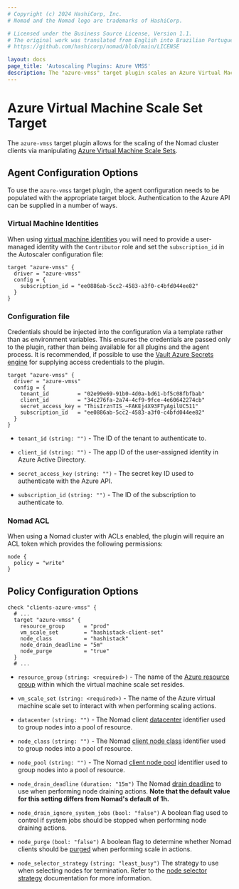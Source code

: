 ```yaml
---
# Copyright (c) 2024 HashiCorp, Inc.
# Nomad and the Nomad logo are trademarks of HashiCorp.

# Licensed under the Business Source License, Version 1.1.
# The original work was translated from English into Brazilian Portuguese.
# https://github.com/hashicorp/nomad/blob/main/LICENSE

layout: docs
page_title: 'Autoscaling Plugins: Azure VMSS'
description: The "azure-vmss" target plugin scales an Azure Virtual Machine Scale Set.
---
```


# Azure Virtual Machine Scale Set Target

The `azure-vmss` target plugin allows for the scaling of the Nomad cluster
clients via manipulating [Azure Virtual Machine Scale
Sets][azure_virtual_machine_scale_sets].

## Agent Configuration Options

To use the `azure-vmss` target plugin, the agent configuration needs to be
populated with the appropriate target block. Authentication to the Azure API
can be supplied in a number of ways.

### Virtual Machine Identities

When using [virtual machine identities][azure_vm_identity] you will need to
provide a user-managed identity with the `Contributor` role and set the
`subscription_id` in the Autoscaler configuration file:

```hcl
target "azure-vmss" {
  driver = "azure-vmss"
  config = {
    subscription_id = "ee0886ab-5cc2-4583-a3f0-c4bfd044ee82"
  }
}
```

### Configuration file

Credentials should be injected into the configuration via a template rather
than as environment variables. This ensures the credentials are passed only to
the plugin, rather than being available for all plugins and the agent process.
It is recommended, if possible to use the [Vault Azure Secrets
engine][vault_azure_backend] for supplying access credentials to the plugin.

```hcl
target "azure-vmss" {
  driver = "azure-vmss"
  config = {
    tenant_id         = "02e99e69-91b0-4d0a-bd61-bf5c08fbfbab"
    client_id         = "34c276fa-2a74-4cf9-9fce-4e60642274cb"
    secret_access_key = "ThisIrznTIS_~FAKEj4X93FTyAgilUC511"
    subscription_id   = "ee0886ab-5cc2-4583-a3f0-c4bfd044ee82"
  }
}
```

- `tenant_id` `(string: "")` - The ID of the tenant to authenticate to.

- `client_id` `(string: "")` - The app ID of the user-assigned identity in
  Azure Active Directory.

- `secret_access_key` `(string: "")` - The secret key ID used to authenticate
  with the Azure API.

- `subscription_id` `(string: "")` - The ID of the subscription to authenticate
  to.

### Nomad ACL

When using a Nomad cluster with ACLs enabled, the plugin will require an ACL
token which provides the following permissions:

```hcl
node {
  policy = "write"
}
```

## Policy Configuration Options

```hcl
check "clients-azure-vmss" {
  # ...
  target "azure-vmss" {
    resource_group      = "prod"
    vm_scale_set        = "hashistack-client-set"
    node_class          = "hashistack"
    node_drain_deadline = "5m"
    node_purge          = "true"
  }
  # ...

```

- `resource_group` `(string: <required>)` - The name of the [Azure resource
  group][azure_resource_group] within which the virtual machine scale set
  resides.

- `vm_scale_set` `(string: <required>)` - The name of the Azure virtual machine
  scale set to interact with when performing scaling actions.

- `datacenter` `(string: "")` - The Nomad client [datacenter][nomad_datacenter]
  identifier used to group nodes into a pool of resource.

- `node_class` `(string: "")` - The Nomad [client node class][nomad_node_class]
  identifier used to group nodes into a pool of resource.

- `node_pool` `(string: "")` - The Nomad [client node pool][nomad_node_pool]
  identifier used to group nodes into a pool of resource.

- `node_drain_deadline` `(duration: "15m")` The Nomad [drain
  deadline][nomad_node_drain_deadline] to use when performing node draining
  actions. **Note that the default value for this setting differs from Nomad's
  default of 1h.**

- `node_drain_ignore_system_jobs` `(bool: "false")` A boolean flag used to
  control if system jobs should be stopped when performing node draining
  actions.

- `node_purge` `(bool: "false")` A boolean flag to determine whether Nomad
  clients should be [purged][nomad_node_purge] when performing scale in
  actions.

- `node_selector_strategy` `(string: "least_busy")` The strategy to use when
  selecting nodes for termination. Refer to the [node selector
  strategy][node_selector_strategy] documentation for more information.

[azure_instance_metadata]: https://docs.microsoft.com/en-us/azure/virtual-machines/windows/instance-metadata-service
[azure_resource_group]: https://docs.microsoft.com/en-us/azure/azure-resource-manager/management/manage-resource-groups-portal#what-is-a-resource-group
[azure_virtual_machine_scale_sets]: https://docs.microsoft.com/en-us/azure/virtual-machine-scale-sets/overview
[azure_vm_identity]: https://docs.microsoft.com/en-us/azure/active-directory/managed-identities-azure-resources/
[client_meta_tag]: #client-meta-tag
[node_selector_strategy]: /nomad/tools/autoscaling/internals/node-selector-strategy
[nomad_datacenter]: /nomad/docs/configuration#datacenter
[nomad_client_meta_tag]: /nomad/docs/configuration/client#meta
[nomad_node_class]: /nomad/docs/configuration/client#node_class
[nomad_node_pool]: /nomad/docs/configuration/client#node_pool
[nomad_node_drain_deadline]: /nomad/api-docs/nodes#deadline
[nomad_node_purge]: /nomad/api-docs/nodes#purge-node
[vault_azure_backend]: /vault/docs/secrets/azure
